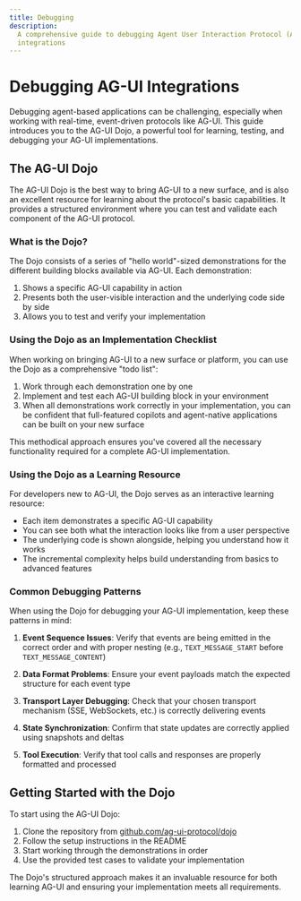 ```yaml
---
title: Debugging
description:
  A comprehensive guide to debugging Agent User Interaction Protocol (AG-UI)
  integrations
---
```


# Debugging AG-UI Integrations

Debugging agent-based applications can be challenging, especially when working
with real-time, event-driven protocols like AG-UI. This guide introduces you to
the AG-UI Dojo, a powerful tool for learning, testing, and debugging your AG-UI
implementations.

## The AG-UI Dojo

The AG-UI Dojo is the best way to bring AG-UI to a new surface, and is also an
excellent resource for learning about the protocol's basic capabilities. It
provides a structured environment where you can test and validate each component
of the AG-UI protocol.

### What is the Dojo?

The Dojo consists of a series of "hello world"-sized demonstrations for the
different building blocks available via AG-UI. Each demonstration:

1. Shows a specific AG-UI capability in action
2. Presents both the user-visible interaction and the underlying code side by
   side
3. Allows you to test and verify your implementation

### Using the Dojo as an Implementation Checklist

When working on bringing AG-UI to a new surface or platform, you can use the
Dojo as a comprehensive "todo list":

1. Work through each demonstration one by one
2. Implement and test each AG-UI building block in your environment
3. When all demonstrations work correctly in your implementation, you can be
   confident that full-featured copilots and agent-native applications can be
   built on your new surface

This methodical approach ensures you've covered all the necessary functionality
required for a complete AG-UI implementation.

### Using the Dojo as a Learning Resource

For developers new to AG-UI, the Dojo serves as an interactive learning
resource:

- Each item demonstrates a specific AG-UI capability
- You can see both what the interaction looks like from a user perspective
- The underlying code is shown alongside, helping you understand how it works
- The incremental complexity helps build understanding from basics to advanced
  features

### Common Debugging Patterns

When using the Dojo for debugging your AG-UI implementation, keep these patterns
in mind:

1. **Event Sequence Issues**: Verify that events are being emitted in the
   correct order and with proper nesting (e.g., `TEXT_MESSAGE_START` before
   `TEXT_MESSAGE_CONTENT`)

2. **Data Format Problems**: Ensure your event payloads match the expected
   structure for each event type

3. **Transport Layer Debugging**: Check that your chosen transport mechanism
   (SSE, WebSockets, etc.) is correctly delivering events

4. **State Synchronization**: Confirm that state updates are correctly applied
   using snapshots and deltas

5. **Tool Execution**: Verify that tool calls and responses are properly
   formatted and processed

## Getting Started with the Dojo

To start using the AG-UI Dojo:

1. Clone the repository from
   [github.com/ag-ui-protocol/dojo](https://github.com/ag-ui-protocol/dojo)
2. Follow the setup instructions in the README
3. Start working through the demonstrations in order
4. Use the provided test cases to validate your implementation

The Dojo's structured approach makes it an invaluable resource for both learning
AG-UI and ensuring your implementation meets all requirements.

